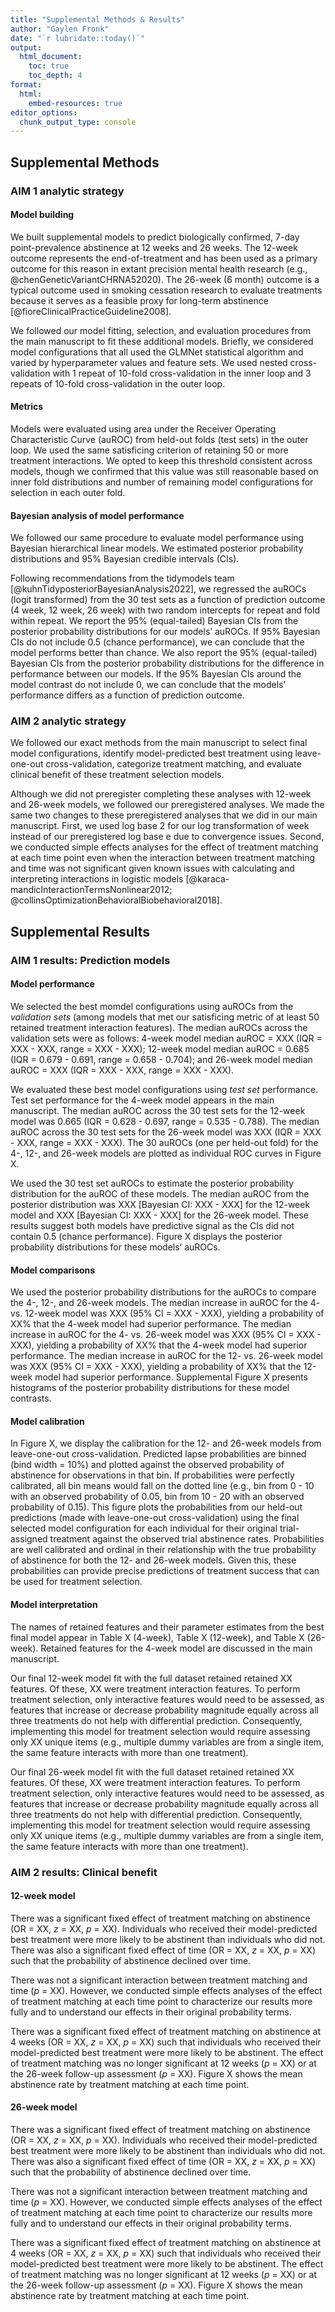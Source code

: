 ```yaml
---
title: "Supplemental Methods & Results"
author: "Gaylen Fronk"
date: "`r lubridate::today()`"
output: 
  html_document:
    toc: true 
    toc_depth: 4
format:
  html:
    embed-resources: true
editor_options: 
  chunk_output_type: console
---
```


## Supplemental Methods

### AIM 1 analytic strategy

#### Model building

We built supplemental models to predict biologically confirmed, 7-day point-prevalence abstinence at 12 weeks and 26 weeks. The 12-week outcome represents the end-of-treatment and has been used as a primary outcome for this reason in extant precision mental health research (e.g., @chenGeneticVariantCHRNA52020). The 26-week (6 month) outcome is a typical outcome used in smoking cessation research to evaluate treatments because it serves as a feasible proxy for long-term abstinence [@fioreClinicalPracticeGuideline2008].

We followed our model fitting, selection, and evaluation procedures from the main manuscript to fit these additional models. Briefly, we considered model configurations that all used the GLMNet statistical algorithm and varied by hyperparameter values and feature sets. We used nested cross-validation with 1 repeat of 10-fold cross-validation in the inner loop and 3 repeats of 10-fold cross-validation in the outer loop. 

#### Metrics

Models were evaluated using area under the Receiver Operating Characteristic Curve (auROC) from held-out folds (test sets) in the outer loop. We used the same satisficing criterion of retaining 50 or more treatment interactions. We opted to keep this threshold consistent across models, though we confirmed that this value was still reasonable based on inner fold distributions and number of remaining model configurations for selection in each outer fold.

#### Bayesian analysis of model performance

We followed our same procedure to evaluate model performance using Bayesian hierarchical linear models. We estimated posterior probability distributions and 95% Bayesian credible intervals (CIs). 

Following recommendations from the tidymodels team [@kuhnTidyposteriorBayesianAnalysis2022], we regressed the auROCs (logit transformed) from the 30 test sets as a function of prediction outcome (4 week, 12 week, 26 week) with two random intercepts for repeat and fold within repeat. We report the 95% (equal-tailed) Bayesian CIs from the posterior probability distributions for our models' auROCs. If 95% Bayesian CIs do not include 0.5 (chance performance), we can conclude that the model performs better than chance. We also report the 95% (equal-tailed) Bayesian CIs from the posterior probability distributions for the difference in performance between our models. If the 95% Bayesian CIs around the model contrast do not include 0, we can conclude that the models' performance differs as a function of prediction outcome.

### AIM 2 analytic strategy

We followed our exact methods from the main manuscript to select final model configurations, identify model-predicted best treatment using leave-one-out cross-validation, categorize treatment matching, and evaluate clinical benefit of these treatment selection models.

Although we did not preregister completing these analyses with 12-week and 26-week models, we followed our preregistered analyses. We made the same two changes to these preregistered analyses that we did in our main manuscript. First, we used log base 2 for our log transformation of week instead of our preregistered log base e due to convergence issues. Second, we conducted simple effects analyses for the effect of treatment matching at each time point even when the interaction between treatment matching and time was not significant given known issues with calculating and interpreting interactions in logistic models [@karaca-mandicInteractionTermsNonlinear2012; @collinsOptimizationBehavioralBiobehavioral2018]. 

## Supplemental Results

### AIM 1 results: Prediction models

#### Model performance

We selected the best momdel configurations using auROCs from the *validation sets* (among models that met our satisficing metric of at least 50 retained treatment interaction features). The median auROCs across the validation sets were as follows: 4-week model median auROC = XXX (IQR = XXX - XXX, range = XXX - XXX); 12-week model median auROC = 0.685 (IQR = 0.679 - 0.691, range = 0.658 - 0.704); and 26-week model median auROC = XXX (IQR = XXX - XXX, range = XXX - XXX). 

We evaluated these best model configurations using *test set* performance. Test set performance for the 4-week model appears in the main manuscript. The median auROC across the 30 test sets for the 12-week model was 0.665 (IQR = 0.628 - 0.697, range = 0.535 - 0.788). The median auROC across the 30 test sets for the 26-week model was XXX (IQR = XXX - XXX, range = XXX - XXX). The 30 auROCs (one per held-out fold) for the 4-, 12-, and 26-week models are plotted as individual ROC curves in Figure X.

We used the 30 test set auROCs to estimate the posterior probability distribution for the auROC of these models. The median auROC from the posterior distribution was XXX [Bayesian CI: XXX - XXX] for the 12-week model and XXX [Bayesian CI: XXX - XXX] for the 26-week model. These results suggest both models have predictive signal as the CIs did not contain 0.5 (chance performance). Figure X displays the posterior probability distributions for these models' auROCs.

<!-- add individual ROC plots -->

<!-- add PPD model auROCs -->

#### Model comparisons

We used the posterior probability distributions for the auROCs to compare the 4-, 12-, and 26-week models. The median increase in auROC for the 4- vs. 12-week model was XXX (95% CI = XXX - XXX), yielding a probability of XX% that the 4-week model had superior performance. The median increase in auROC for the 4- vs. 26-week model was XXX (95% CI = XXX - XXX), yielding a probability of XX% that the 4-week model had superior performance. The median increase in auROC for the 12- vs. 26-week model was XXX (95% CI = XXX - XXX), yielding a probability of XX% that the 12-week model had superior performance. Supplemental Figure X presents histograms of the posterior probability distributions for these model contrasts.

<!-- add PPD model contrasts -->

#### Model calibration

In Figure X, we display the calibration for the 12- and 26-week models from leave-one-out cross-validation. Predicted lapse probabilities are binned (bind width = 10%) and plotted against the observed probability of abstinence for observations in that bin. If probabilities were perfectly calibrated, all bin means would fall on the dotted line (e.g., bin from 0 - 10 with an observed probability of 0.05, bin from 10 - 20 with an observed probability of 0.15). This figure plots the probabilities from our held-out predictions (made with leave-one-out cross-validation) using the final selected model configuration for each individual for their original trial-assigned treatment against the observed trial abstinence rates. Probabilities are well calibrated and ordinal in their relationship with the true probability of abstinence for both the 12- and 26-week models. Given this, these probabilities can provide precise predictions of treatment success that can be used for treatment selection.

<!-- add model calibrations by model -->

#### Model interpretation

The names of retained features and their parameter estimates from the best final model appear in Table X (4-week), Table X (12-week), and Table X (26-week). Retained features for the 4-week model are discussed in the main manuscript. 

Our final 12-week model fit with the full dataset retained retained XX features. Of these, XX were treatment interaction features. To perform treatment selection, only interactive features would need to be assessed, as features that increase or decrease probability magnitude equally across all three treatments do not help with differential prediction. Consequently, implementing this model for treatment selection would require assessing only XX unique items (e.g., multiple dummy variables are from a single item, the same feature interacts with more than one treatment). 

Our final 26-week model fit with the full dataset retained retained XX features. Of these, XX were treatment interaction features. To perform treatment selection, only interactive features would need to be assessed, as features that increase or decrease probability magnitude equally across all three treatments do not help with differential prediction. Consequently, implementing this model for treatment selection would require assessing only XX unique items (e.g., multiple dummy variables are from a single item, the same feature interacts with more than one treatment). 

### AIM 2 results: Clinical benefit

#### 12-week model

There was a significant fixed effect of treatment matching on abstinence (OR = XX, *z* = XX, *p* = XX). Individuals who received their model-predicted best treatment were more likely to be abstinent than individuals who did not. There was also a significant fixed effect of time (OR = XX, *z* = XX, *p* = XX) such that the probability of abstinence declined over time. 

There was not a significant interaction between treatment matching and time (*p* = XX). However, we conducted simple effects analyses of the effect of treatment matching at each time point to characterize our results more fully and to understand our effects in their original probability terms.

There was a significant fixed effect of treatment matching on abstinence at 4 weeks (OR = XX, *z* = XX, *p* = XX) such that individuals who received their model-predicted best treatment were more likely to be abstinent. The effect of treatment matching was no longer significant at 12 weeks (*p* = XX) or at the 26-week follow-up assessment (*p* = XX). Figure X shows the mean abstinence rate by treatment matching at each time point.

<!-- embed figure 3 fig-clin-ben-wk4 from eval_benefit_4wk.qmd notebook -->

#### 26-week model

There was a significant fixed effect of treatment matching on abstinence (OR = XX, *z* = XX, *p* = XX). Individuals who received their model-predicted best treatment were more likely to be abstinent than individuals who did not. There was also a significant fixed effect of time (OR = XX, *z* = XX, *p* = XX) such that the probability of abstinence declined over time. 

There was not a significant interaction between treatment matching and time (*p* = XX). However, we conducted simple effects analyses of the effect of treatment matching at each time point to characterize our results more fully and to understand our effects in their original probability terms.

There was a significant fixed effect of treatment matching on abstinence at 4 weeks (OR = XX, *z* = XX, *p* = XX) such that individuals who received their model-predicted best treatment were more likely to be abstinent. The effect of treatment matching was no longer significant at 12 weeks (*p* = XX) or at the 26-week follow-up assessment (*p* = XX). Figure X shows the mean abstinence rate by treatment matching at each time point.

<!-- embed figure 3 fig-clin-ben-wk4 from eval_benefit_4wk.qmd notebook -->